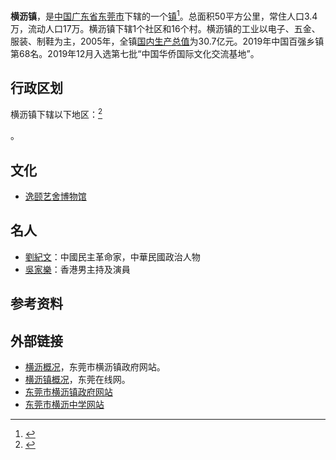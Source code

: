 {{中国乡级行政区|44/19/00/109/000|行政区类别 = [[行政建制镇|鎮]]}}
'''横沥镇'''，是[[中国|中国]][[广东省|广东省]][[东莞市|东莞市]]下辖的一个[[镇|镇]]<ref>{{PRC admin/ref sgc|{{PRC admin/parent|44/19/00/109/000}}}}</ref>。总面积50平方公里，常住人口3.4万，流动人口17万。横沥镇下辖1个社区和16个村。横沥镇的工业以电子、五金、服装、制鞋为主，2005年，全镇[[国内生产总值|国内生产总值]]为30.7亿元。2019年中国百强乡镇第68名。2019年12月入选第七批“中国华侨国际文化交流基地”。

== 行政区划 ==

横沥镇下辖以下地区：<ref>{{PRC admin/ref sgc|44/19/00/106/000}}</ref>

{{PRC admin/children|44/19/00/106/000}}。

==文化==
* [[逸颐艺舍博物馆|逸颐艺舍博物馆]]

== 名人 ==
* [[劉紀文|劉紀文]]：中國民主革命家，中華民國政治人物
* [[吳家樂|吳家樂]]：香港男主持及演員

== 参考资料 ==
{{reflist}}

==外部链接==
*[https://web.archive.org/web/20070310123432/http://www.hengli.gov.cn/rshl/rshl_01.htm 横沥概况]，东莞市横沥镇政府网站。
*[https://web.archive.org/web/20070404052329/http://www.dgpage.com/today_dongguan/henli.asp 横沥镇概况]，东莞在线网。
*[https://web.archive.org/web/20071212234032/http://www.hengli.gov.cn/ 东莞市横沥镇政府网站]
*[http://www.e9e9.net/hlzx/ 东莞市横沥中学网站]{{Dead link|date=2018年7月 |bot=InternetArchiveBot |fix-attempted=no }}

{{PRC admin/navcat|44/19/00/106/000}}